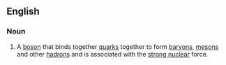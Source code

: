==English==
===Noun===
#A [[boson]] that binds together [[quark]]s together to form [[baryon]]s, [[mesons]] and other [[hadron]]s and is associated with the [[strong nuclear]] force.